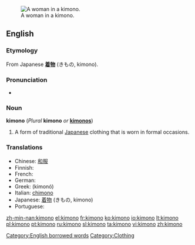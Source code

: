 [[Image:Chen Chengpo 1926.jpg|thumb|right|A woman in a kimono.]]
==English==
{{wikipedia}}

===Etymology===
From Japanese '''[[着物]]''' (きもの, kimono).

===Pronunciation===
*{{audio|en-us-kimono.ogg|Audio (US)}}

===Noun===
'''kimono''' (''Plural'' '''kimono''' ''or'' '''[[kimonos]]''')

# A form of traditional [[Japanese]] clothing that is worn in formal occasions.

===Translations===
{{rfc-level|Translations at L3+ (AutoFormat would have corrected level of Translations)}}
* Chinese: [[和服]] {{m}}
* Finnish: {{t-|fi|kimono}}
* French: {{t+|fr|kimono|m}}
* German: {{t-|de|Kimono|m}}
* Greek: {{t|el|κιμονό|n|sc=Grek}} (kimonó)
* Italian: [[chimono]] {{m}}
* Japanese: [[着物]] (きもの, kimono)
* Portuguese: {{t-|pt|quimono|m}}

[[Category:English borrowed words]]
[[Category:Clothing]]

[[zh-min-nan:kimono]]
[[el:kimono]]
[[fr:kimono]]
[[ko:kimono]]
[[io:kimono]]
[[lt:kimono]]
[[pl:kimono]]
[[pt:kimono]]
[[ru:kimono]]
[[sl:kimono]]
[[ta:kimono]]
[[vi:kimono]]
[[zh:kimono]]